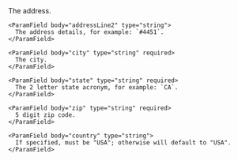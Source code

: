   <Expandable title="Address properties">
    <ParamField body="addressLine1" type="string" required>
      The address.
    </ParamField>

    <ParamField body="addressLine2" type="string">
      The address details, for example: `#4451`.
    </ParamField>

    <ParamField body="city" type="string" required>
      The city.
    </ParamField>

    <ParamField body="state" type="string" required>
      The 2 letter state acronym, for example: `CA`.
    </ParamField>

    <ParamField body="zip" type="string" required>
      5 digit zip code.
    </ParamField>

    <ParamField body="country" type="string">
      If specified, must be "USA"; otherwise will default to "USA".
    </ParamField>

  </Expandable>
